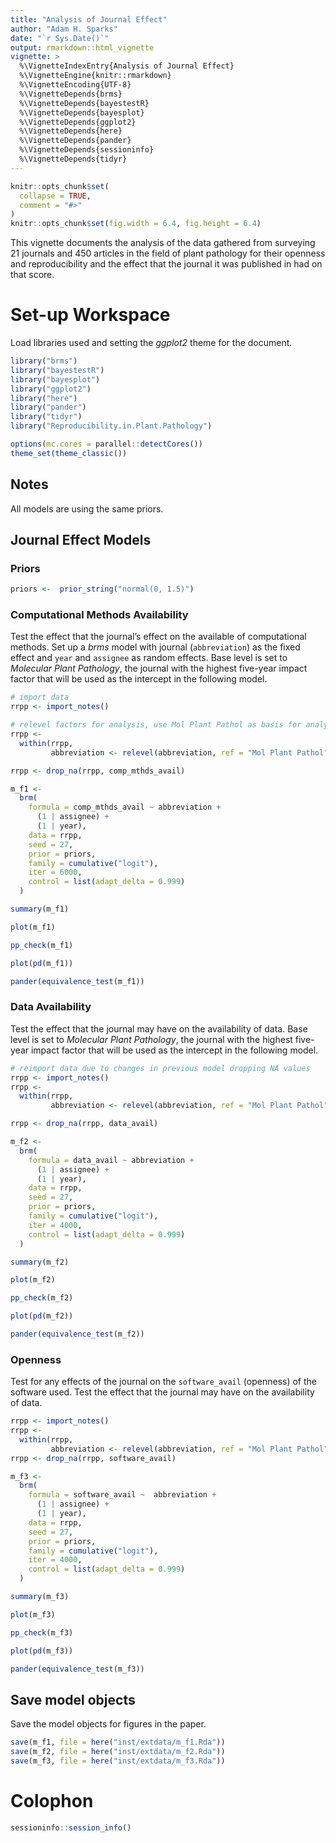```yaml
---
title: "Analysis of Journal Effect"
author: "Adam H. Sparks"
date: "`r Sys.Date()`"
output: rmarkdown::html_vignette
vignette: >
  %\VignetteIndexEntry{Analysis of Journal Effect}
  %\VignetteEngine{knitr::rmarkdown}
  %\VignetteEncoding{UTF-8}
  %\VignetteDepends{brms}
  %\VignetteDepends{bayestestR}
  %\VignetteDepends{bayesplot}
  %\VignetteDepends{ggplot2}
  %\VignetteDepends{here}
  %\VignetteDepends{pander}
  %\VignetteDepends{sessioninfo}
  %\VignetteDepends{tidyr}
---
```


```r
knitr::opts_chunk$set(
  collapse = TRUE,
  comment = "#>"
)
knitr::opts_chunk$set(fig.width = 6.4, fig.height = 6.4)
```

This vignette documents the analysis of the data gathered from surveying 21 journals and 450 articles in the field of plant pathology for their openness and reproducibility and the effect that the journal it was published in had on that score.

# Set-up Workspace

Load libraries used and setting the *ggplot2* theme for the document.

```r
library("brms")
library("bayestestR")
library("bayesplot")
library("ggplot2")
library("here")
library("pander")
library("tidyr")
library("Reproducibility.in.Plant.Pathology")

options(mc.cores = parallel::detectCores())
theme_set(theme_classic())
```

## Notes

All models are using the same priors.

## Journal Effect Models

### Priors

```r
priors <-  prior_string("normal(0, 1.5)")
```

### Computational Methods Availability

Test the effect that the journal's effect on the available of computational methods.
Set up a *brms* model with journal (`abbreviation`) as the fixed effect and `year` and `assignee` as random effects.
Base level is set to *Molecular Plant Pathology*, the journal with the highest five-year impact factor that will be used as the intercept in the following model.

```r
# import data
rrpp <- import_notes()

# relevel factors for analysis, use Mol Plant Pathol as basis for analysis, highest IF
rrpp <-
  within(rrpp,
         abbreviation <- relevel(abbreviation, ref = "Mol Plant Pathol"))

rrpp <- drop_na(rrpp, comp_mthds_avail)

m_f1 <-
  brm(
    formula = comp_mthds_avail ~ abbreviation +
      (1 | assignee) +
      (1 | year),
    data = rrpp,
    seed = 27,
    prior = priors,
    family = cumulative("logit"),
    iter = 6000,
    control = list(adapt_delta = 0.999)
  )

summary(m_f1)

plot(m_f1)

pp_check(m_f1)

plot(pd(m_f1))

pander(equivalence_test(m_f1))
```

### Data Availability

Test the effect that the journal may have on the availability of data.
Base level is set to *Molecular Plant Pathology*, the journal with the highest five-year impact factor that will be used as the intercept in the following model.

```r
# reimport data due to changes in previous model dropping NA values
rrpp <- import_notes()
rrpp <-
  within(rrpp,
         abbreviation <- relevel(abbreviation, ref = "Mol Plant Pathol"))

rrpp <- drop_na(rrpp, data_avail)

m_f2 <-
  brm(
    formula = data_avail ~ abbreviation +
      (1 | assignee) +
      (1 | year),
    data = rrpp,
    seed = 27,
    prior = priors,
    family = cumulative("logit"),
    iter = 4000,
    control = list(adapt_delta = 0.999)
  )

summary(m_f2)

plot(m_f2)

pp_check(m_f2)

plot(pd(m_f2))

pander(equivalence_test(m_f2))
```

### Openness

Test for any effects of the journal on the `software_avail` (openness) of the software used.
Test the effect that the journal may have on the availability of data.

```r
rrpp <- import_notes()
rrpp <-
  within(rrpp,
         abbreviation <- relevel(abbreviation, ref = "Mol Plant Pathol"))
rrpp <- drop_na(rrpp, software_avail)

m_f3 <-
  brm(
    formula = software_avail ~  abbreviation +
      (1 | assignee) +
      (1 | year),
    data = rrpp,
    seed = 27,
    prior = priors,
    family = cumulative("logit"),
    iter = 4000,
    control = list(adapt_delta = 0.999)
  )

summary(m_f3)

plot(m_f3)

pp_check(m_f3)

plot(pd(m_f3))

pander(equivalence_test(m_f3))
```

## Save model objects

Save the model objects for figures in the paper.

```r
save(m_f1, file = here("inst/extdata/m_f1.Rda"))
save(m_f2, file = here("inst/extdata/m_f2.Rda"))
save(m_f3, file = here("inst/extdata/m_f3.Rda"))
```

# Colophon

```r
sessioninfo::session_info()
```
